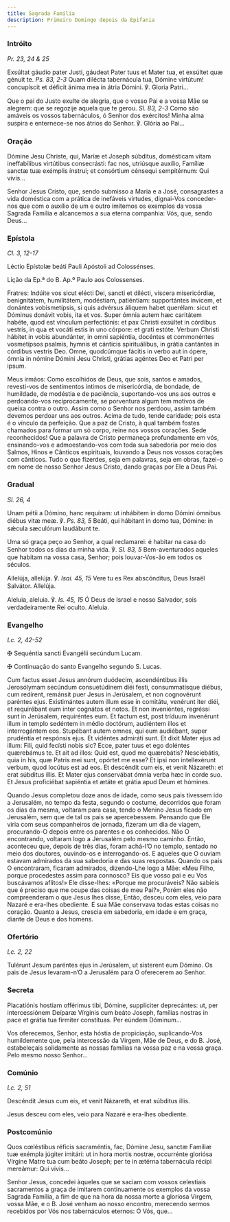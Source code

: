 ```yaml
---
title: Sagrada Família
description: Primeiro Domingo depois da Epifania
---
```


### Intróito

<em>Pr. 23, 24 & 25</em>

<div class="side-by-side not-content">

Exsúltat gáudio pater Justi, gáudeat Pater tuus et Mater tua, et exsúltet quæ génuit te. <em>Ps. 83, 2-3</em> Quam dilécta tabernácula tua, Dómine virtútum! concupíscit et déficit ánima mea in átria Dómini. ℣. Gloria Patri...

Que o pai do Justo exulte de alegria, que o vosso Pai e a vossa Mãe se alegrem: que se regozije aquela que te gerou. <em>Sl. 83, 2-3</em> Como são amáveis os vossos tabernáculos, ó Senhor dos exércitos! Minha alma suspira e enternece-se nos átrios do Senhor. ℣. Glória ao Pai...

</div>

### Oração

<div class="side-by-side not-content">

Dómine Jesu Christe, qui, Maríæ et Joseph súbditus, domésticam vitam ineffabílibus virtútibus consecrásti: fac nos, utriúsque auxílio, Famíliæ sanctæ tuæ exémplis ínstrui; et consórtium cénsequi sempitérnum: Qui vivis...

Senhor Jesus Cristo, que, sendo submisso a Maria e a José, consagrastes a vida doméstica com a prática de inefáveis virtudes, dignai-Vos conceder-nos que com o auxílio de um e outro imitemos os exemplos da vossa Sagrada Família e alcancemos a sua eterna companhia: Vós, que, sendo Deus...

</div>

### Epístola

<em>Cl. 3, 12-17</em>

<div class="side-by-side not-content">

Léctio Epístolæ beáti Pauli Apóstoli ad Colossénses.

Lição da Ep.ª do B. Ap.º Paulo aos Colossenses.

Fratres: Indúite vos sicut elécti Dei, sancti et dilécti, víscera misericórdiæ, benignitátem, humilitátem, modéstiam, patiéntiam: supportántes ínvicem, et donántes vobismetípsis, si quis advérsus áliquem habet querélam: sicut et Dóminus donávit vobis, ita et vos. Super ómnia autem hæc caritátem habéte, quod est vínculum perfectiónis: et pax Christi exsúltet in córdibus vestris, in qua et vocáti estis in uno córpore: et grati estóte. Verbum Christi hábitet in vobis abundánter, in omni sapiéntia, docéntes et commonéntes vosmetípsos psalmis, hymnis et cánticis spirituálibus, in grátia cantántes in córdibus vestris Deo. Omne, quodcúmque fácitis in verbo aut in ópere, ómnia in nómine Dómini Jesu Christi, grátias agéntes Deo et Patri per ipsum.

Meus irmãos: Como escolhidos de Deus, que sois, santos e amados, revesti-vos de sentimentos íntimos de misericórdia, de bondade, de humildade, de modéstia e de paciência, suportando-vos uns aos outros e perdoando-vos reciprocamente, se porventura algum tem motivos de queixa contra o outro. Assim como o Senhor nos perdoou, assim também devemos perdoar uns aos outros. Acima de tudo, tende caridade; pois esta é o vínculo da perfeição. Que a paz de Cristo, à qual também fostes chamados para formar um só corpo, reine nos vossos corações. Sede reconhecidos! Que a palavra de Cristo permaneça profundamente em vós, ensinando-vos e admoestando-vos com toda sua sabedoria por meio dos Salmos, Hinos e Cânticos espirituais, louvando a Deus nos vossos corações com cânticos. Tudo o que fizerdes, seja em palavras, seja em obras, fazei-o em nome de nosso Senhor Jesus Cristo, dando graças por Ele a Deus Pai.

</div>

### Gradual

<em>Sl. 26, 4</em>

<div class="side-by-side not-content">

Unam pétii a Dómino, hanc requíram: ut inhábitem in domo Dómini ómnibus diébus vitæ meæ. ℣. <em>Ps. 83, 5</em> Beáti, qui hábitant in domo tua, Dómine: in sǽcula sæculórum laudábunt te.

Uma só graça peço ao Senhor, a qual reclamarei: é habitar na casa do Senhor todos os dias da minha vida. ℣. <em>Sl. 83, 5</em> Bem-aventurados aqueles que habitam na vossa casa, Senhor; pois louvar-Vos-ão em todos os séculos.

Allelúja, allelúja. ℣. <em>Isai. 45, 15</em> Vere tu es Rex abscónditus, Deus Israël Salvátor. Allelúja.

Aleluia, aleluia. ℣. <em>Is. 45, 15</em> Ó Deus de Israel e nosso Salvador, sois verdadeiramente Rei oculto. Aleluia.

</div>

### Evangelho

<em>Lc. 2, 42-52</em>

<div class="side-by-side not-content">

<span class="cross text-red-500">✠</span> Sequéntia sancti Evangélii secúndum Lucam.

<span class="cross text-red-500">✠</span> Continuação do santo Evangelho segundo S. Lucas.

Cum factus esset Jesus annórum duódecim, ascendéntibus illis Jerosólymam secúndum consuetúdinem diéi festi, consummatísque diébus, cum redírent, remánsit puer Jesus in Jerúsalem, et non cognovérunt paréntes ejus. Existimántes autem illum esse in comitátu, venérunt iter diéi, et requirébant eum inter cognátos et notos. Et non inveniéntes, regréssi sunt in Jerúsalem, requiréntes eum. Et factum est, post tríduum invenérunt illum in templo sedéntem in médio doctórum, audiéntem illos et interrogántem eos. Stupébant autem omnes, qui eum audiébant, super prudéntia et respónsis ejus. Et vidéntes admiráti sunt. Et dixit Mater ejus ad illum: Fili, quid fecísti nobis sic? Ecce, pater tuus et ego doléntes quærebámus te. Et ait ad illos: Quid est, quod me quærebátis? Nesciebátis, quia in his, quæ Patris mei sunt, opórtet me esse? Et ipsi non intellexérunt verbum, quod locútus est ad eos. Et descéndit cum eis, et venit Názareth: et erat súbditus illis. Et Mater ejus conservábat ómnia verba hæc in corde suo. Et Jesus proficiébat sapiéntia et ætáte et grátia apud Deum et hómines.

Quando Jesus completou doze anos de idade, como seus pais tivessem ido a Jerusalém, no tempo da festa, segundo o costume, decorridos que foram os dias da mesma, voltaram para casa, tendo o Menino Jesus ficado em Jerusalém, sem que de tal os pais se apercebessem. Pensando que Ele viria com seus companheiros de jornada, fizeram um dia de viagem, procurando-O depois entre os parentes e os conhecidos. Não O encontrando, voltaram logo a Jerusalém pelo mesmo caminho. Então, aconteceu que, depois de três dias, foram achá-l’O no templo, sentado no meio dos doutores, ouvindo-os e interrogando-os. E aqueles que O ouviam estavam admirados da sua sabedoria e das suas respostas. Quando os pais O encontraram, ficaram admirados, dizendo-Lhe logo a Mãe: «Meu Filho, porque procedestes assim para connosco? Eis que vosso pai e eu Vos buscávamos aflitos!» Ele disse-lhes: «Porque me procuráveis? Não sabíeis que é preciso que me ocupe das coisas de meu Pai?», Porém eles não compreenderam o que Jesus lhes disse, Então, desceu com eles, veio para Nazaré e era-lhes obediente. E sua Mãe conservava todas estas coisas no coração. Quanto a Jesus, crescia em sabedoria, em idade e em graça, diante de Deus e dos homens.

</div>

### Ofertório

<em>Lc. 2, 22</em>

<div class="side-by-side not-content">

Tulérunt Jesum paréntes ejus in Jerúsalem, ut sísterent eum Dómino. Os pais de Jesus levaram-n’O a Jerusalém para O oferecerem ao Senhor.

</div>

### Secreta

<div class="side-by-side not-content">

Placatiónis hostiam offérimus tibi, Dómine, supplíciter deprecántes: ut, per intercessiónem Deíparæ Vírginis cum beáto Joseph, famílias nostras in pace et grátia tua fírmiter constítuas. Per eúndem Dóminum...

Vos oferecemos, Senhor, esta hóstia de propiciação, suplicando-Vos humildemente que, pela intercessão da Virgem, Mãe de Deus, e do B. José, estabeleçais solidamente as nossas famílias na vossa paz e na vossa graça. Pelo mesmo nosso Senhor...

</div>

### Comúnio

<em>Lc. 2, 51</em>

<div class="side-by-side not-content">

Descéndit Jesus cum eis, et venit Názareth, et erat súbditus illis.

Jesus desceu com eles, veio para Nazaré e era-lhes obediente.

</div>

### Postcomúnio

<div class="side-by-side not-content">

Quos cœléstibus réficis sacraméntis, fac, Dómine Jesu, sanctæ Famíliæ tuæ exémpla júgiter imitári: ut in hora mortis nostræ, occurrénte gloriósa Vírgine Matre tua cum beáto Joseph; per te in ætérna tabernácula récipi mereámur: Qui vivis...

Senhor Jesus, concedei àqueles que se saciam com vossos celestiais sacramentos a graça de imitarem continuamente os exemplos da vossa Sagrada Família, a fim de que na hora da nossa morte a gloriosa Virgem, vossa Mãe, e o B. José venham ao nosso encontro, merecendo sermos recebidos por Vós nos tabernáculos eternos: Ó Vós, que...

</div>
